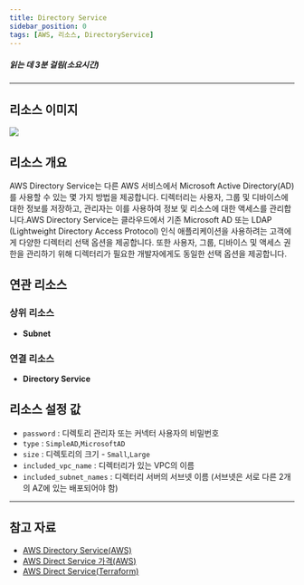 ```yaml
---
title: Directory Service
sidebar_position: 0
tags: [AWS, 리소스, DirectoryService]
---
```





##### 읽는 데 3분 걸림(소요시간)

---

## 리소스 이미지

<img src={icon} />

## 리소스 개요

AWS Directory Service는 다른 AWS 서비스에서 Microsoft Active Directory(AD)를 사용할 수 있는 몇 가지 방법을 제공합니다. 디렉터리는 사용자, 그룹 및 디바이스에 대한 정보를 저장하고, 관리자는 이를 사용하여 정보 및 리소스에 대한 액세스를 관리합니다.AWS Directory Service는 클라우드에서 기존 Microsoft AD 또는 LDAP (Lightweight Directory Access Protocol) 인식 애플리케이션을 사용하려는 고객에게 다양한 디렉터리 선택 옵션을 제공합니다. 또한 사용자, 그룹, 디바이스 및 액세스 권한을 관리하기 위해 디렉터리가 필요한 개발자에게도 동일한 선택 옵션을 제공합니다.

## 연관 리소스

### 상위 리소스

-   **Subnet**

### 연결 리소스

-   **Directory Service**

## 리소스 설정 값

-   `password` : 디렉토리 관리자 또는 커넥터 사용자의 비밀번호
-   `type` : `SimpleAD`,`MicrosoftAD`
-   `size` : 디렉토리의 크기 - `Small`,`Large`
-   `included_vpc_name` : 디렉터리가 있는 VPC의 이름
-   `included_subnet_names` : 디렉터리 서버의 서브넷 이름 (서브넷은 서로 다른 2개의 AZ에 있는 배포되어야 함)

---

## 참고 자료

-   [AWS Directory Service(AWS)](https://docs.aws.amazon.com/ko_kr/directoryservice/latest/admin-guide/what_is.html)
-   [AWS Direct Service 가격(AWS)](https://aws.amazon.com/ko/directoryservice/pricing/?nc=sn&loc=3)
-   [AWS Direct Service(Terraform)](https://registry.terraform.io/providers/hashicorp/aws/latest/docs/resources/directory_service_conditional_forwarder)
